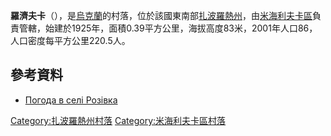 {{coord|47|13|30|N|35|19|4|E|scale:100000|display=title}}

'''羅濟夫卡'''（{{lang-uk|Розівка}}），是[[烏克蘭|烏克蘭]]的村落，位於該國東南部[[扎波羅熱州|扎波羅熱州]]，由[[米海利夫卡區|米海利夫卡區]]負責管轄，始建於1925年，面積0.39平方公里，海拔高度83米，2001年人口86，人口密度每平方公里220.5人。

==參考資料==
* [http://weather.in.ua/ua/zaporozhskaja/22564 Погода в селі Розівка] {{Wayback|url=http://weather.in.ua/ua/zaporozhskaja/22564 |date=20200815022011 }}

[[Category:扎波羅熱州村落|Category:扎波羅熱州村落]]
[[Category:米海利夫卡區村落|Category:米海利夫卡區村落]]


{{Zaporizhia-geo-stub}}